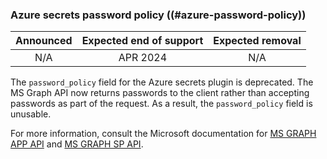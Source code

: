 ### Azure secrets password policy ((#azure-password-policy))

| Announced | Expected end of support | Expected removal |
| :-------: | :---------------------: | :--------------: |
| N/A       | APR 2024                | N/A

The `password_policy` field for the Azure secrets plugin is deprecated. The
MS Graph API now returns passwords to the client rather than accepting
passwords as part of the request. As a result, the `password_policy` field is
unusable.

For more information, consult the Microsoft documentation for
[MS GRAPH APP API](https://learn.microsoft.com/en-us/graph/api/application-addpassword?view=graph-rest-1.0&tabs=http)
and
[MS GRAPH SP API](https://learn.microsoft.com/en-us/graph/api/serviceprincipal-addpassword?view=graph-rest-1.0&tabs=http).
